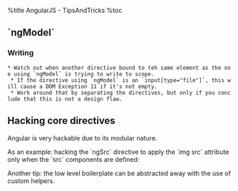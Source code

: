 %title AngularJS - TipsAndTricks
%toc

== `ngModel` ==
=== Writing ===
 * Watch out when another directive bound to teh same element as the one using `ngModel` is trying to write to scope.
  * If the directive using `ngModel` is an `input[type="file"]`, this will cause a DOM Exception 11 if it's not empty.
  * Work around that by separating the directives, but only if you conclude that this is not a design flaw.

== Hacking core directives ==

Angular is very hackable due to its modular nature.

As an example: hacking the `ngSrc` directive to apply the `img src` attribute
only when the `src` components are defined:
{{{class='brush: javascript'
angular.module('btford.ng-src', []).
  config(function ($provide) {

    // given `{{x}} y {{z}}` return `['x', 'z']`
    function getExpressions (str) {
      var offset = 0,
          parts = [],
          left,
          right;
      while ((left = str.indexOf('{{', offset)) > -1 &&
             (right = str.indexOf('}}', offset)) > -1) {
        parts.push(str.substr(left+2, right-left-2));
        offset = right + 1;
      }

      return parts;
    }

    $provide.decorator('ngSrcDirective', function ($delegate, $parse) {
      // `$delegate` is an array of directives registered as `ngSrc`
      // btw, did you know you can register multiple directives to the same name?

      // the one we want is the first one.
      var ngSrc = $delegate[0];

      ngSrc.compile = function (element, attrs) {
        var expressions = getExpressions(attrs.ngSrc);
        var getters = expressions.map($parse);

        return function(scope, element, attr) {
          attr.$observe('ngSrc', function(value) {
            if (getters.every(function (getter) { return getter(scope); })) {
              attr.$set('src', value);
            }
          });
        };
      };

      // our compile function above returns a linking function
      // so we can delete this
      delete ngSrc.link;

      return $delegate;
    });
  });
}}}

Another tip: the low level boilerplate can be abstracted away with the use of
custom helpers.

{{{class='brush: javascript'
angular.module('btford.ng-src', []).
  hackDirective('ngSrc', function ($delegate) {
    /*
     * ~ do stuff ~
     */

    return $delegate;
  });

// helper definition
(function () {
  var originalModule = angular.module;
  angular.module = function () {
    var module = originalModule.apply(this, arguments);
    module.hackDirective = function (name, fn) {
      module.config(function ($provide) {
        $provide.decorator(name + 'Directive', fn);
      });
    };
    return module;
  }
}());
}}}
